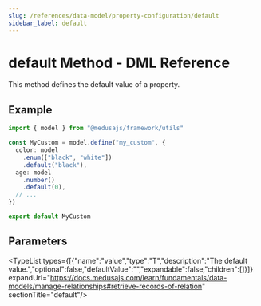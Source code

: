 ```yaml
---
slug: /references/data-model/property-configuration/default
sidebar_label: default
---
```



# default Method - DML Reference

This method defines the default value of a property.

## Example

```ts
import { model } from "@medusajs/framework/utils"

const MyCustom = model.define("my_custom", {
  color: model
    .enum(["black", "white"])
    .default("black"),
  age: model
    .number()
    .default(0),
  // ...
})

export default MyCustom
```

## Parameters

<TypeList types={[{"name":"value","type":"T","description":"The default value.","optional":false,"defaultValue":"","expandable":false,"children":[]}]} expandUrl="https://docs.medusajs.com/learn/fundamentals/data-models/manage-relationships#retrieve-records-of-relation" sectionTitle="default"/>

